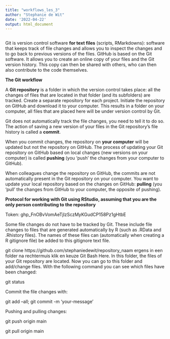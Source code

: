 ```yaml
---
title: "workflows_les_3"
author: "Stephanie de Wit"
date: '2022-04-22'
output: html_document
---
```


```r

```

Git is version control software __for text files__ (scripts, RMarkdowns): software that keeps track of file changes and allows you to inspect the changes and to go back to previous versions of the files. GitHub is based on the Git software. It allows you to create an online copy of your files and the Git version history. This copy can then be shared with others, who can then also contribute to the code themselves.

__The Git workflow__

A __Git repository__ is a folder in which the version control takes place: all the changes of files that are located in that folder (and its subfolders) are tracked. Create a separate repository for each project. Initiate the repository on GitHub and download it to your computer. This results in a folder on your computer, all files that are placed here will be under version control by Git.

Git does not automatically track the file changes, you need to tell it to do so. The action of saving a new version of your files in the Git repository’s file history is called a __commit__.

When you commit changes, the repository on __your computer__ will be updated but not the repository on GitHub. The process of updating your Git repository on GitHub based on local changes (new versions on your computer) is called __pushing__ (you ‘push’ the changes from your computer to GitHub).

When colleagues change the repository on GitHub, the commits are not automatically present in the Git repository on your computer. You want to update your local repository based on the changes on GitHub: __pulling__  (you ‘pull’ the changes from GitHub to your computer, the opposite of pushing).

__Protocol for working with Git using RStudio, assuming that you are the only person contributing to the repository__

Token: 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

Some file changes do not have to be tracked by Git. These include file changes to files that are generated automatically by R (such as .RData and .Rhistory files). The names of these files can (automatically when creating a R gitignore file) be added to this gitignore text file.

git clone https://github.com/stephaniedewit/repository_naam ergens in een folder na rechtermuis klik en keuze Git Bash Here. In this folder, the files of your Git repository are located. Now you can go to this folder and add/change files. With the following command you can see which files have been changed:

git status

Commit the file changes with:

git add --all; git commit -m 'your-message'

Pushing and pulling changes:

git push origin main

git pull origin main



